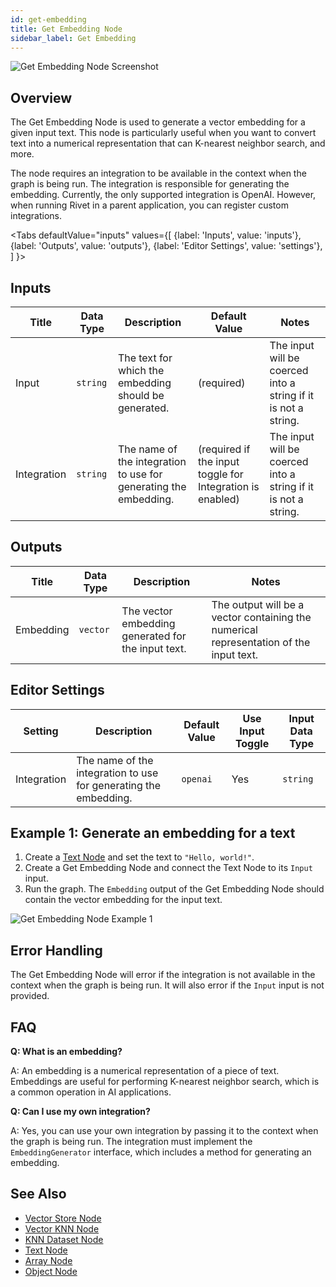 ```yaml
---
id: get-embedding
title: Get Embedding Node
sidebar_label: Get Embedding
---
```



![Get Embedding Node Screenshot](./assets/get-embedding-node.png)

## Overview

The Get Embedding Node is used to generate a vector embedding for a given input text. This node is particularly useful when you want to convert text into a numerical representation that can K-nearest neighbor search, and more.

The node requires an integration to be available in the context when the graph is being run. The integration is responsible for generating the embedding. Currently, the only supported integration is OpenAI. However, when running Rivet in a parent application, you can register custom integrations.

<Tabs
  defaultValue="inputs"
  values={[
    {label: 'Inputs', value: 'inputs'},
    {label: 'Outputs', value: 'outputs'},
    {label: 'Editor Settings', value: 'settings'},
  ]
}>

<TabItem value="inputs">

## Inputs

| Title       | Data Type | Description                                                      | Default Value                                             | Notes                                                          |
| ----------- | --------- | ---------------------------------------------------------------- | --------------------------------------------------------- | -------------------------------------------------------------- |
| Input       | `string`  | The text for which the embedding should be generated.            | (required)                                                | The input will be coerced into a string if it is not a string. |
| Integration | `string`  | The name of the integration to use for generating the embedding. | (required if the input toggle for Integration is enabled) | The input will be coerced into a string if it is not a string. |

</TabItem>

<TabItem value="outputs">

## Outputs

| Title     | Data Type | Description                                        | Notes                                                                                  |
| --------- | --------- | -------------------------------------------------- | -------------------------------------------------------------------------------------- |
| Embedding | `vector`  | The vector embedding generated for the input text. | The output will be a vector containing the numerical representation of the input text. |

</TabItem>

<TabItem value="settings">

## Editor Settings

| Setting     | Description                                                      | Default Value | Use Input Toggle | Input Data Type |
| ----------- | ---------------------------------------------------------------- | ------------- | ---------------- | --------------- |
| Integration | The name of the integration to use for generating the embedding. | `openai`      | Yes              | `string`        |

</TabItem>

</Tabs>

## Example 1: Generate an embedding for a text

1. Create a [Text Node](./text.mdx) and set the text to `"Hello, world!"`.
2. Create a Get Embedding Node and connect the Text Node to its `Input` input.
3. Run the graph. The `Embedding` output of the Get Embedding Node should contain the vector embedding for the input text.

![Get Embedding Node Example 1](./assets/get-embedding-node-example-01.png)

## Error Handling

The Get Embedding Node will error if the integration is not available in the context when the graph is being run. It will also error if the `Input` input is not provided.

## FAQ

**Q: What is an embedding?**

A: An embedding is a numerical representation of a piece of text. Embeddings are useful for performing K-nearest neighbor search, which is a common operation in AI applications.

**Q: Can I use my own integration?**

A: Yes, you can use your own integration by passing it to the context when the graph is being run. The integration must implement the `EmbeddingGenerator` interface, which includes a method for generating an embedding.

## See Also

- [Vector Store Node](./vector-store.mdx)
- [Vector KNN Node](./vector-knn.mdx)
- [KNN Dataset Node](./knn-dataset.mdx)
- [Text Node](./text.mdx)
- [Array Node](./array.mdx)
- [Object Node](./object.mdx)
